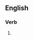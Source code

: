 ==English==

===Verb===
{{head|en|verb form}}

# {{present participle of|politicize|lang=en|nocat=1}}